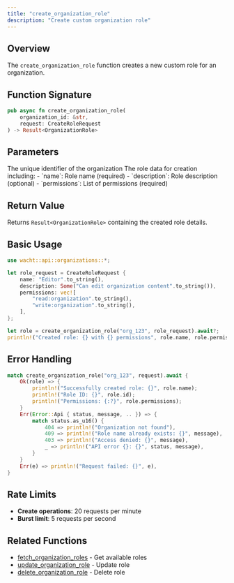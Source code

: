 ```yaml
---
title: "create_organization_role"
description: "Create custom organization role"
---
```


## Overview

The `create_organization_role` function creates a new custom role for an organization.

## Function Signature

```rust
pub async fn create_organization_role(
    organization_id: &str,
    request: CreateRoleRequest
) -> Result<OrganizationRole>
```

## Parameters

<ParamField path="organization_id" type="&str" required>
  The unique identifier of the organization
</ParamField>

<ParamField path="request" type="CreateRoleRequest" required>
  The role data for creation including:
  - `name`: Role name (required)
  - `description`: Role description (optional)
  - `permissions`: List of permissions (required)
</ParamField>

## Return Value

Returns `Result<OrganizationRole>` containing the created role details.

## Basic Usage

```rust
use wacht::api::organizations::*;

let role_request = CreateRoleRequest {
    name: "Editor".to_string(),
    description: Some("Can edit organization content".to_string()),
    permissions: vec![
        "read:organization".to_string(),
        "write:organization".to_string(),
    ],
};

let role = create_organization_role("org_123", role_request).await?;
println!("Created role: {} with {} permissions", role.name, role.permissions.len());
```

## Error Handling

```rust
match create_organization_role("org_123", request).await {
    Ok(role) => {
        println!("Successfully created role: {}", role.name);
        println!("Role ID: {}", role.id);
        println!("Permissions: {:?}", role.permissions);
    }
    Err(Error::Api { status, message, .. }) => {
        match status.as_u16() {
            404 => println!("Organization not found"),
            409 => println!("Role name already exists: {}", message),
            403 => println!("Access denied: {}", message),
            _ => println!("API error {}: {}", status, message),
        }
    }
    Err(e) => println!("Request failed: {}", e),
}
```

## Rate Limits

- **Create operations**: 20 requests per minute
- **Burst limit**: 5 requests per second

## Related Functions

- [fetch_organization_roles](fetch-organization-roles) - Get available roles
- [update_organization_role](update-organization-role) - Update role
- [delete_organization_role](delete-organization-role) - Delete role
